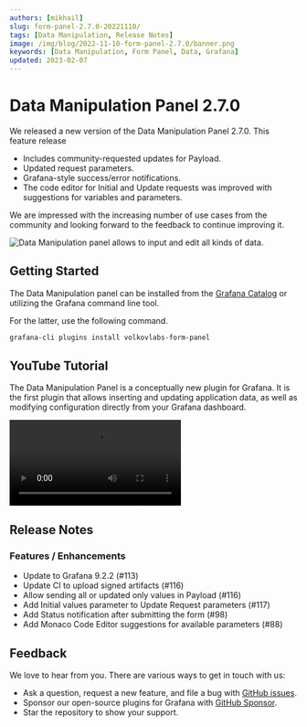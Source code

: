 ```yaml
---
authors: [mikhail]
slug: form-panel-2.7.0-20221110/
tags: [Data Manipulation, Release Notes]
image: /img/blog/2022-11-10-form-panel-2.7.0/banner.png
keywords: [Data Manipulation, Form Panel, Data, Grafana]
updated: 2023-02-07
---
```



# Data Manipulation Panel 2.7.0

We released a new version of the Data Manipulation Panel 2.7.0. This feature release

- Includes community-requested updates for Payload.
- Updated request parameters.
- Grafana-style success/error notifications.
- The code editor for Initial and Update requests was improved with suggestions for variables and parameters.

<!--truncate-->

We are impressed with the increasing number of use cases from the community and looking forward to the feedback to continue improving it.

<Image
  title="Data Manipulation panel allows to input and edit all kinds of data."
  src="/img/blog/2022-11-10-form-panel-2.7.0/panel.png"
/>

## Getting Started

The Data Manipulation panel can be installed from the [Grafana Catalog](https://grafana.com/grafana/plugins/volkovlabs-form-panel/) or utilizing the Grafana command line tool.

For the latter, use the following command.

```bash
grafana-cli plugins install volkovlabs-form-panel
```

## YouTube Tutorial

The Data Manipulation Panel is a conceptually new plugin for Grafana. It is the first plugin that allows inserting and updating application data, as well as modifying configuration directly from your Grafana dashboard.

<Video
  src="https://www.youtube.com/embed/DXALVG8GijM"
  title="Manual data entering and User input into Dashboard."
/>

## Release Notes

### Features / Enhancements

- Update to Grafana 9.2.2 (#113)
- Update CI to upload signed artifacts (#116)
- Allow sending all or updated only values in Payload (#116)
- Add Initial values parameter to Update Request parameters (#117)
- Add Status notification after submitting the form (#98)
- Add Monaco Code Editor suggestions for available parameters (#88)

## Feedback

We love to hear from you. There are various ways to get in touch with us:

- Ask a question, request a new feature, and file a bug with [GitHub issues](https://github.com/volkovlabs/volkovlabs-form-panel/issues/new/choose).
- Sponsor our open-source plugins for Grafana with [GitHub Sponsor](https://github.com/sponsors/VolkovLabs).
- Star the repository to show your support.

